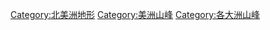 {{Catnav|頁面分類|地理|大洲|北美洲|北美洲地理}}
{{Catnav|頁面分類|地理|大洲|依大洲来作的分类|各大洲山峰}}
{{Catnav|頁面分類|地理|地標|山峰|各大洲山峰}}
{{Catnav|頁面分類|地理|地形|山峰|各大洲山峰}}
{{Catnav|頁面分類|地理|各大洲地理|欧洲地理}}
{{Catnav|頁面分類|各種主題的頁面分類|依大洲来作的分类|各大洲山峰}}
{{Catnav|頁面分類|各種主題的頁面分類|依大洲来作的分类|各大洲地理|北美洲地理}}
{{Commonscat|Mountains of North America}}

[[Category:北美洲地形|Category:北美洲地形]]
[[Category:美洲山峰|Category:美洲山峰]]
[[Category:各大洲山峰|Category:各大洲山峰]]